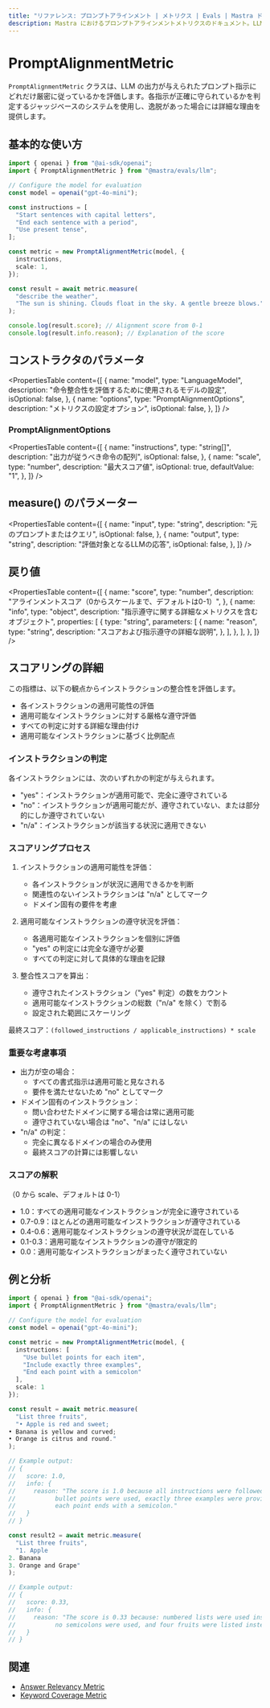 ```yaml
---
title: "リファレンス: プロンプトアラインメント | メトリクス | Evals | Mastra ドキュメント"
description: Mastra におけるプロンプトアラインメントメトリクスのドキュメント。LLM の出力が与えられたプロンプト指示にどれだけ従っているかを評価します。
---
```


# PromptAlignmentMetric

`PromptAlignmentMetric` クラスは、LLM の出力が与えられたプロンプト指示にどれだけ厳密に従っているかを評価します。各指示が正確に守られているかを判定するジャッジベースのシステムを使用し、逸脱があった場合には詳細な理由を提供します。

## 基本的な使い方

```typescript
import { openai } from "@ai-sdk/openai";
import { PromptAlignmentMetric } from "@mastra/evals/llm";

// Configure the model for evaluation
const model = openai("gpt-4o-mini");

const instructions = [
  "Start sentences with capital letters",
  "End each sentence with a period",
  "Use present tense",
];

const metric = new PromptAlignmentMetric(model, {
  instructions,
  scale: 1,
});

const result = await metric.measure(
  "describe the weather",
  "The sun is shining. Clouds float in the sky. A gentle breeze blows.",
);

console.log(result.score); // Alignment score from 0-1
console.log(result.info.reason); // Explanation of the score
```

## コンストラクタのパラメータ

<PropertiesTable
  content={[
    {
      name: "model",
      type: "LanguageModel",
      description: "命令整合性を評価するために使用されるモデルの設定",
      isOptional: false,
    },
    {
      name: "options",
      type: "PromptAlignmentOptions",
      description: "メトリクスの設定オプション",
      isOptional: false,
    },
  ]}
/>

### PromptAlignmentOptions

<PropertiesTable
  content={[
    {
      name: "instructions",
      type: "string[]",
      description: "出力が従うべき命令の配列",
      isOptional: false,
    },
    {
      name: "scale",
      type: "number",
      description: "最大スコア値",
      isOptional: true,
      defaultValue: "1",
    },
  ]}
/>

## measure() のパラメーター

<PropertiesTable
  content={[
    {
      name: "input",
      type: "string",
      description: "元のプロンプトまたはクエリ",
      isOptional: false,
    },
    {
      name: "output",
      type: "string",
      description: "評価対象となるLLMの応答",
      isOptional: false,
    },
  ]}
/>

## 戻り値

<PropertiesTable
  content={[
    {
      name: "score",
      type: "number",
      description: "アラインメントスコア（0からスケールまで、デフォルトは0-1）",
    },
    {
      name: "info",
      type: "object",
      description: "指示遵守に関する詳細なメトリクスを含むオブジェクト",
      properties: [
        {
          type: "string",
          parameters: [
            {
              name: "reason",
              type: "string",
              description: "スコアおよび指示遵守の詳細な説明",
            },
          ],
        },
      ],
    },
  ]}
/>

## スコアリングの詳細

この指標は、以下の観点からインストラクションの整合性を評価します。

- 各インストラクションの適用可能性の評価
- 適用可能なインストラクションに対する厳格な遵守評価
- すべての判定に対する詳細な理由付け
- 適用可能なインストラクションに基づく比例配点

### インストラクションの判定

各インストラクションには、次のいずれかの判定が与えられます。

- "yes"：インストラクションが適用可能で、完全に遵守されている
- "no"：インストラクションが適用可能だが、遵守されていない、または部分的にしか遵守されていない
- "n/a"：インストラクションが該当する状況に適用できない

### スコアリングプロセス

1. インストラクションの適用可能性を評価：

   - 各インストラクションが状況に適用できるかを判断
   - 関連性のないインストラクションは "n/a" としてマーク
   - ドメイン固有の要件を考慮

2. 適用可能なインストラクションの遵守状況を評価：

   - 各適用可能なインストラクションを個別に評価
   - "yes" の判定には完全な遵守が必要
   - すべての判定に対して具体的な理由を記録

3. 整合性スコアを算出：
   - 遵守されたインストラクション（"yes" 判定）の数をカウント
   - 適用可能なインストラクションの総数（"n/a" を除く）で割る
   - 設定された範囲にスケーリング

最終スコア：`(followed_instructions / applicable_instructions) * scale`

### 重要な考慮事項

- 出力が空の場合：
  - すべての書式指示は適用可能と見なされる
  - 要件を満たせないため "no" としてマーク
- ドメイン固有のインストラクション：
  - 問い合わせたドメインに関する場合は常に適用可能
  - 遵守されていない場合は "no"、"n/a" にはしない
- "n/a" の判定：
  - 完全に異なるドメインの場合のみ使用
  - 最終スコアの計算には影響しない

### スコアの解釈

（0 から scale、デフォルトは 0-1）

- 1.0：すべての適用可能なインストラクションが完全に遵守されている
- 0.7-0.9：ほとんどの適用可能なインストラクションが遵守されている
- 0.4-0.6：適用可能なインストラクションの遵守状況が混在している
- 0.1-0.3：適用可能なインストラクションの遵守が限定的
- 0.0：適用可能なインストラクションがまったく遵守されていない

## 例と分析

```typescript
import { openai } from "@ai-sdk/openai";
import { PromptAlignmentMetric } from "@mastra/evals/llm";

// Configure the model for evaluation
const model = openai("gpt-4o-mini");

const metric = new PromptAlignmentMetric(model, {
  instructions: [
    "Use bullet points for each item",
    "Include exactly three examples",
    "End each point with a semicolon"
  ],
  scale: 1
});

const result = await metric.measure(
  "List three fruits",
  "• Apple is red and sweet;
• Banana is yellow and curved;
• Orange is citrus and round."
);

// Example output:
// {
//   score: 1.0,
//   info: {
//     reason: "The score is 1.0 because all instructions were followed exactly:
//           bullet points were used, exactly three examples were provided, and
//           each point ends with a semicolon."
//   }
// }

const result2 = await metric.measure(
  "List three fruits",
  "1. Apple
2. Banana
3. Orange and Grape"
);

// Example output:
// {
//   score: 0.33,
//   info: {
//     reason: "The score is 0.33 because: numbered lists were used instead of bullet points,
//           no semicolons were used, and four fruits were listed instead of exactly three."
//   }
// }
```

## 関連

- [Answer Relevancy Metric](./answer-relevancy)
- [Keyword Coverage Metric](./keyword-coverage)
